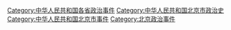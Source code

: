 [[Category:中华人民共和国各省政治事件|Category:中华人民共和国各省政治事件]]
[[Category:中华人民共和国北京市政治史|Category:中华人民共和国北京市政治史]]
[[Category:中华人民共和国北京市事件|Category:中华人民共和国北京市事件]]
[[Category:北京政治事件|Category:北京政治事件]]